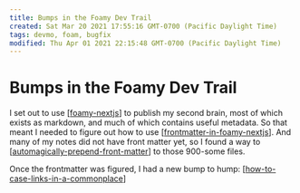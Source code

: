 ```yaml
---
title: Bumps in the Foamy Dev Trail
created: Sat Mar 20 2021 17:55:16 GMT-0700 (Pacific Daylight Time)
tags: devmo, foam, bugfix
modified: Thu Apr 01 2021 22:15:48 GMT-0700 (Pacific Daylight Time)
---
```


# Bumps in the Foamy Dev Trail

I set out to use [[foamy-nextjs]] to publish my second brain, most of which exists as markdown, and much of which contains useful metadata. So that meant I needed to figure out how to use [[frontmatter-in-foamy-nextjs]]. And many of my notes did not have front matter yet, so I found a way to [[automagically-prepend-front-matter]] to those 900-some files.

Once the frontmatter was figured, I had a new bump to hump: [[how-to-case-links-in-a-commonplace]]

[//begin]: # "Autogenerated link references for markdown compatibility"
[foamy-nextjs]: foamy-nextjs "Foamy NextJS Starter"
[frontmatter-in-foamy-nextjs]: frontmatter-in-foamy-nextjs "Frontmatter In Foamy NextJS"
[automagically-prepend-front-matter]: automagically-prepend-front-matter "Automagically Prepend Front Matter"
[how-to-case-links-in-a-commonplace]: how-to-case-links-in-a-commonplace "How to Case Links in a Commonplace"
[//end]: # "Autogenerated link references"
